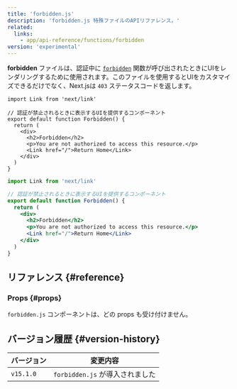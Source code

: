 ```yaml
---
title: 'forbidden.js'
description: 'forbidden.js 特殊ファイルのAPIリファレンス。'
related:
  links:
    - app/api-reference/functions/forbidden
version: 'experimental'
---
```


**forbidden** ファイルは、認証中に [`forbidden`](/docs/app/api-reference/functions/forbidden) 関数が呼び出されたときにUIをレンダリングするために使用されます。このファイルを使用するとUIをカスタマイズできるだけでなく、Next.jsは `403` ステータスコードを返します。

<Tabs>
<TabItem value="tsx" label="TypeScript">

```tsx title="app/forbidden.tsx" switcher
import Link from 'next/link'

// 認証が禁止されるときに表示するUIを提供するコンポーネント
export default function Forbidden() {
  return (
    <div>
      <h2>Forbidden</h2>
      <p>You are not authorized to access this resource.</p>
      <Link href="/">Return Home</Link>
    </div>
  )
}
```

</TabItem>
<TabItem value="jsx" label="JavaScript">

```jsx title="app/forbidden.jsx" switcher
import Link from 'next/link'

// 認証が禁止されるときに表示するUIを提供するコンポーネント
export default function Forbidden() {
  return (
    <div>
      <h2>Forbidden</h2>
      <p>You are not authorized to access this resource.</p>
      <Link href="/">Return Home</Link>
    </div>
  )
}
```

</TabItem>
</Tabs>

## リファレンス {#reference}

### Props {#props}

`forbidden.js` コンポーネントは、どの props も受け付けません。

## バージョン履歴 {#version-history}

| バージョン | 変更内容                        |
| ---------- | ------------------------------- |
| `v15.1.0`  | `forbidden.js` が導入されました |
